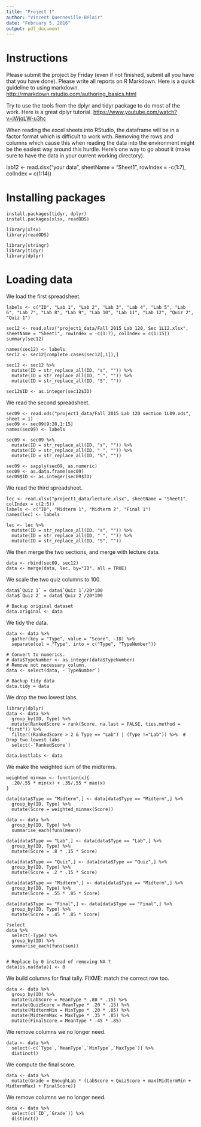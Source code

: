 ```yaml
---
title: "Project 1"
author: "Vincent Quenneville-Bélair"
date: "February 5, 2016"
output: pdf_document
---
```


# Instructions 

Please submit the project by Friday (even if not finished, submit all you have that you have done). 
Please write all reports on R Markdown. Here is a quick guideline to using markdown. <http://rmarkdown.rstudio.com/authoring_basics.html>

Try to use the tools from the dplyr and tidyr package to do most of the work. 
Here is a great dplyr tutorial. <https://www.youtube.com/watch?v=jWjqLW-u3hc>

When reading the excel sheets into RStudio, the dataframe will be in a factor format which is difficult to work with. 
Removing the rows and columns which cause this when reading the data into the environment might be the easiest way around this hurdle. 
Here's one way to go about it (make sure to have the data in your current working directory). 

lab12 <- read.xlsx("your data", sheetName = "Sheet1", rowIndex = -c(1:7), colIndex = c(1:14))

# Installing packages

```
install.packages(tidyr, dplyr)
install.packages(xlsx, readODS)

library(xlsx)
library(readODS)

library(stringr)
library(tidyr)
library(dplyr)
```

# Loading data

We load the first spreadsheet.
```
labels <- c("ID", "Lab 1", "Lab 2", "Lab 3", "Lab 4", "Lab 5", "Lab 6", "Lab 7", "Lab 8", "Lab 9", "Lab 10", "Lab 11", "Lab 12", "Quiz 2", "Quiz 1")

sec12 <- read.xlsx("project1_data/Fall 2015 Lab 120, Sec 1L12.xlsx", sheetName = "Sheet1", rowIndex = -c(1:7), colIndex = c(1:15))
summary(sec12)

names(sec12) <- labels
sec12 <- sec12[complete.cases(sec12[,1]),]

sec12 <- sec12 %>%
  mutate(ID = str_replace_all(ID, "s", "")) %>%
  mutate(ID = str_replace_all(ID, " ", "")) %>%
  mutate(ID = str_replace_all(ID, "S", ""))

sec12$ID <- as.integer(sec12$ID)
```

We read the second spreadsheet.
```
sec09 <- read.ods("project1_data/Fall 2015 Lab 120 section 1L09.ods", sheet = 1)
sec09 <- sec09[9:28,1:15]
names(sec09) <- labels

sec09 <- sec09 %>%
  mutate(ID = str_replace_all(ID, "s", "")) %>%
  mutate(ID = str_replace_all(ID, " ", "")) %>%
  mutate(ID = str_replace_all(ID, "S", ""))

sec09 <- sapply(sec09, as.numeric)
sec09 <- as.data.frame(sec09)
sec09$ID <- as.integer(sec09$ID)
```

We read the third spreadsheet.
```
lec <- read.xlsx("project1_data/lecture.xlsx", sheetName = "Sheet1", colIndex = c(2:5))
labels <- c("ID", "Midterm 1", "Midterm 2", "Final 1")
names(lec) <- labels

lec <- lec %>%
  mutate(ID = str_replace_all(ID, "s", "")) %>%
  mutate(ID = str_replace_all(ID, " ", "")) %>%
  mutate(ID = str_replace_all(ID, "S", ""))
```

We then merge the two sections, and merge with lecture data.
```
data <- rbind(sec09, sec12)
data <- merge(data, lec, by="ID", all = TRUE)
```

We scale the two quiz columns to 100.
```
data$`Quiz 1` = data$`Quiz 1`/20*100
data$`Quiz 2` = data$`Quiz 2`/20*100

# Backup original dataset
data.original <- data
```

We tidy the data.
```
data <- data %>% 
  gather(key = "Type", value = "Score", -ID) %>%
  separate(col = "Type", into = c("Type", "TypeNumber")) 

# Convert to numerics.
# data$TypeNumber <- as.integer(data$TypeNumber)
# Remove not necessary column.
data <- select(data, -`TypeNumber`)

# Backup tidy data
data.tidy = data
```

We drop the two lowest labs.
```
library(dplyr)
data <- data %>%
  group_by(ID, Type) %>%
  mutate(RankedScore = rank(Score, na.last = FALSE, ties.method = "first")) %>%
  filter((RankedScore > 2 & Type == "Lab") | (Type !="Lab")) %>%  # Drop two lowest labs
  select(-`RankedScore`)

data.bestlabs <- data
```

We make the weighted sum of the midterms.
```
weighted_minmax <- function(x){
  .20/.55 * min(x) + .35/.55 * max(x)
}

data[data$Type == "Midterm",] <- data[data$Type == "Midterm",] %>% 
  group_by(ID, Type) %>% 
  mutate(Score = weighted_minmax(Score))
  
data <- data %>% 
  group_by(ID, Type) %>% 
  summarise_each(funs(mean))
  
data[data$Type == "Lab",] <- data[data$Type == "Lab",] %>% 
  group_by(ID, Type) %>% 
  mutate(Score = .8 * .15 * Score)

data[data$Type == "Quiz",] <- data[data$Type == "Quiz",] %>% 
  group_by(ID, Type) %>% 
  mutate(Score = .2 * .15 * Score)

data[data$Type == "Midterm",] <- data[data$Type == "Midterm",] %>% 
  group_by(ID, Type) %>% 
  mutate(Score = .55 * .85 * Score)
  
data[data$Type == "Final",] <- data[data$Type == "Final",] %>% 
  group_by(ID, Type) %>% 
  mutate(Score = .45 * .85 * Score)

?select
data %>% 
  select(-Type) %>%
  group_by(ID) %>% 
  summarise_each(funs(sum))


# Replace by 0 instead of removing NA ?
data[is.na(data)] <- 0
```

We build columns for final tally.
FIXME: match the correct row too.
```
data <- data %>%
  group_by(ID) %>%
  mutate(LabScore = MeanType * .80 * .15) %>%
  mutate(QuizScore = MeanType * .20 * .15) %>%
  mutate(MidtermMin = MinType * .20 * .85) %>%
  mutate(MidtermMax = MaxType * .35 * .85) %>%
  mutate(FinalScore = MeanType * .45 * .85)
```

We remove columns we no longer need.
```
data <- data %>%
  select(-c(`Type`,`MeanType`,`MinType`,`MaxType`)) %>%
  distinct()
```

We compute the final score.
```
data <- data %>%
  mutate(Grade = EnoughLab * (LabScore + QuizScore + max(MidtermMin + MidtermMax) + FinalScore))
```

We remove columns we no longer need.
```
data <- data %>%
  select(c(`ID`,`Grade`)) %>%
  distinct()
```